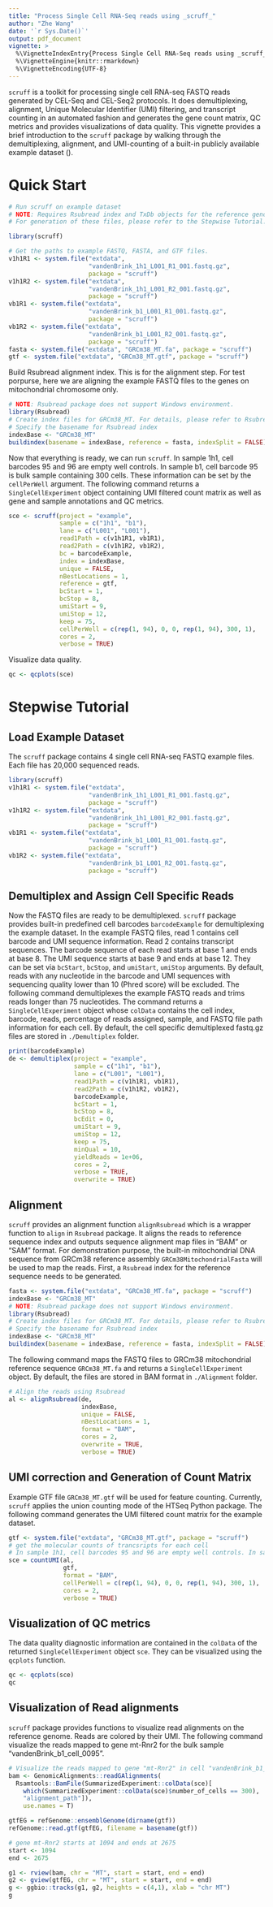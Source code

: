 ```yaml
---
title: "Process Single Cell RNA-Seq reads using _scruff_"
author: "Zhe Wang"
date: '`r Sys.Date()`'
output: pdf_document
vignette: >
  %\VignetteIndexEntry{Process Single Cell RNA-Seq reads using _scruff_}
  %\VignetteEngine{knitr::rmarkdown}
  %\VignetteEncoding{UTF-8}
---
```



`scruff` is a toolkit for processing single cell RNA-seq FASTQ reads generated by CEL-Seq and CEL-Seq2 protocols. It does demultiplexing, alignment, Unique Molecular Identifier (UMI) filtering, and transcript counting in an automated fashion and generates the gene count matrix, QC metrics and provides visualizations of data quality. This vignette provides a brief introduction to the `scruff` package by walking through the demultiplexing, alignment, and UMI-counting of a built-in publicly available example dataset (\emph{van den Brink, et al. 2017}).

# Quick Start

```r
# Run scruff on example dataset
# NOTE: Requires Rsubread index and TxDb objects for the reference genome.
# For generation of these files, please refer to the Stepwise Tutorial.

library(scruff)

# Get the paths to example FASTQ, FASTA, and GTF files.
v1h1R1 <- system.file("extdata",
                      "vandenBrink_1h1_L001_R1_001.fastq.gz",
                      package = "scruff")
v1h1R2 <- system.file("extdata",
                      "vandenBrink_1h1_L001_R2_001.fastq.gz",
                      package = "scruff")
vb1R1 <- system.file("extdata",
                      "vandenBrink_b1_L001_R1_001.fastq.gz",
                      package = "scruff")
vb1R2 <- system.file("extdata",
                      "vandenBrink_b1_L001_R2_001.fastq.gz",
                      package = "scruff")
fasta <- system.file("extdata", "GRCm38_MT.fa", package = "scruff")
gtf <- system.file("extdata", "GRCm38_MT.gtf", package = "scruff")
```

Build Rsubread alignment index. This is for the alignment step. For test porpurse, here we are aligning the example FASTQ files to the genes on mitochondrial chromosome only.

```r
# NOTE: Rsubread package does not support Windows environment.
library(Rsubread)
# Create index files for GRCm38_MT. For details, please refer to Rsubread user manual.
# Specify the basename for Rsubread index
indexBase <- "GRCm38_MT"
buildindex(basename = indexBase, reference = fasta, indexSplit = FALSE)
```

Now that everything is ready, we can run `scruff`. In sample 1h1, cell barcodes 95 and 96 are empty well controls. In sample b1, cell barcode 95 is bulk sample containing 300 cells. These information can be set by the `cellPerWell` argument. The following command returns a `SingleCellExperiment` object containing UMI filtered count matrix as well as gene and sample annotations and QC metrics.

```r
sce <- scruff(project = "example",
              sample = c("1h1", "b1"),
              lane = c("L001", "L001"),
              read1Path = c(v1h1R1, vb1R1),
              read2Path = c(v1h1R2, vb1R2),
              bc = barcodeExample,
              index = indexBase,
              unique = FALSE,
              nBestLocations = 1,
              reference = gtf,
              bcStart = 1,
              bcStop = 8,
              umiStart = 9,
              umiStop = 12,
              keep = 75,
              cellPerWell = c(rep(1, 94), 0, 0, rep(1, 94), 300, 1),
              cores = 2,
              verbose = TRUE)
```

Visualize data quality.

```r
qc <- qcplots(sce)
```

# Stepwise Tutorial
## Load Example Dataset

The `scruff` package contains 4 single cell RNA-seq FASTQ example files. Each file has 20,000 sequenced reads.

```r
library(scruff)
v1h1R1 <- system.file("extdata",
                      "vandenBrink_1h1_L001_R1_001.fastq.gz",
                      package = "scruff")
v1h1R2 <- system.file("extdata",
                      "vandenBrink_1h1_L001_R2_001.fastq.gz",
                      package = "scruff")
vb1R1 <- system.file("extdata",
                      "vandenBrink_b1_L001_R1_001.fastq.gz",
                      package = "scruff")
vb1R2 <- system.file("extdata",
                      "vandenBrink_b1_L001_R2_001.fastq.gz",
                      package = "scruff")
```

## Demultiplex and Assign Cell Specific Reads

Now the FASTQ files are ready to be demultiplexed. `scruff` package provides built-in predefined cell barcodes `barcodeExample` for demultiplexing the example dataset. In the example FASTQ files, read 1 contains cell barcode and UMI sequence information. Read 2 contains transcript sequences. The barcode sequence of each read starts at base 1 and ends at base 8. The UMI sequence starts at base 9 and ends at base 12. They can be set via `bcStart`, `bcStop`, and `umiStart`, `umiStop` arguments. By default, reads with any nucleotide in the barcode and UMI sequences with sequencing quality lower than 10 (Phred score) will be excluded. The following command demultiplexes the example FASTQ reads and trims reads longer than 75 nucleotides. The command returns a `SingleCellExperiment` object whose `colData` contains the cell index, barcode, reads, percentage of reads assigned, sample, and FASTQ file path information for each cell. By default, the cell specific demultiplexed fastq.gz files are stored in `./Demultiplex` folder.

```r
print(barcodeExample)
de <- demultiplex(project = "example",
                  sample = c("1h1", "b1"),
                  lane = c("L001", "L001"),
                  read1Path = c(v1h1R1, vb1R1),
                  read2Path = c(v1h1R2, vb1R2),
                  barcodeExample,
                  bcStart = 1,
                  bcStop = 8,
                  bcEdit = 0,
                  umiStart = 9,
                  umiStop = 12,
                  keep = 75,
                  minQual = 10,
                  yieldReads = 1e+06,
                  cores = 2,
                  verbose = TRUE,
                  overwrite = TRUE)
```

## Alignment

`scruff` provides an alignment function `alignRsubread` which is a wrapper function to `align` in `Rsubread` package. It aligns the reads to reference sequence index and outputs sequence alignment map files in "BAM" or "SAM" format. For demonstration purpose, the built-in mitochondrial DNA sequence from GRCm38 reference assembly `GRCm38MitochondrialFasta` will be used to map the reads. First, a `Rsubread` index for the reference sequence needs to be generated.

```r
fasta <- system.file("extdata", "GRCm38_MT.fa", package = "scruff")
indexBase <- "GRCm38_MT"
# NOTE: Rsubread package does not support Windows environment.
library(Rsubread)
# Create index files for GRCm38_MT. For details, please refer to Rsubread user manual.
# Specify the basename for Rsubread index
indexBase <- "GRCm38_MT"
buildindex(basename = indexBase, reference = fasta, indexSplit = FALSE)
```

The following command maps the FASTQ files to GRCm38 mitochondrial reference sequence `GRCm38_MT.fa` and returns a `SingleCellExperiment` object. By default, the files are stored in BAM format in `./Alignment` folder.

```r
# Align the reads using Rsubread
al <- alignRsubread(de,
                    indexBase,
                    unique = FALSE,
                    nBestLocations = 1,
                    format = "BAM",
                    cores = 2,
                    overwrite = TRUE,
                    verbose = TRUE)
```

## UMI correction and Generation of Count Matrix

Example GTF file `GRCm38_MT.gtf` will be used for feature counting. Currently, `scruff` applies the union counting mode of the HTSeq Python package. The following command generates the UMI filtered count matrix for the example dataset.

```r
gtf <- system.file("extdata", "GRCm38_MT.gtf", package = "scruff")
# get the molecular counts of trancsripts for each cell
# In sample 1h1, cell barcodes 95 and 96 are empty well controls. In sample b1, cell barcode 95 is bulk sample containing 300 cells.
sce = countUMI(al,
               gtf,
               format = "BAM",
               cellPerWell = c(rep(1, 94), 0, 0, rep(1, 94), 300, 1),
               cores = 2,
               verbose = TRUE)
```

## Visualization of QC metrics

The data quality diagnostic information are contained in the `colData` of the returned `SingleCellExperiment` object `sce`. They can be visualized using the `qcplots` function.

```r
qc <- qcplots(sce)
qc
```

## Visualization of Read alignments

`scruff` package provides functions to visualize read alignments on the reference genome. Reads are colored by their UMI. The following command visualize the reads mapped to gene mt-Rnr2 for the bulk sample "vandenBrink_b1_cell_0095".

```r
# Visualize the reads mapped to gene "mt-Rnr2" in cell "vandenBrink_b1_cell_0095".
bam <- GenomicAlignments::readGAlignments(
  Rsamtools::BamFile(SummarizedExperiment::colData(sce)[
    which(SummarizedExperiment::colData(sce)$number_of_cells == 300),
    "alignment_path"]),
    use.names = T)

gtfEG = refGenome::ensemblGenome(dirname(gtf))
refGenome::read.gtf(gtfEG, filename = basename(gtf))

# gene mt-Rnr2 starts at 1094 and ends at 2675
start <- 1094
end <- 2675

g1 <- rview(bam, chr = "MT", start = start, end = end)
g2 <- gview(gtfEG, chr = "MT", start = start, end = end)
g <- ggbio::tracks(g1, g2, heights = c(4,1), xlab = "chr MT")
g
```


